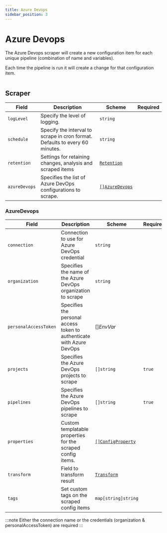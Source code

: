 ```yaml
---
title: Azure Devops
sidebar_position: 3
---
```



# <AzureDevopsPipeline/> Azure Devops

The Azure Devops scraper will create a new configuration item for each unique pipeline (combination of name and variables).

Each time the pipeline is run it will create a change for that configuration item.

```yaml title="azure-devops-scraper.yaml" file=../../../modules/config-db/fixtures/azure-devops.yaml
```

## Scraper

| Field         | Description                                                                  | Scheme                                       | Required |
| ------------- | ---------------------------------------------------------------------------- | -------------------------------------------- | -------- |
| `logLevel`    | Specify the level of logging.                                                | `string`                                     |          |
| `schedule`    | Specify the interval to scrape in cron format. Defaults to every 60 minutes. | `string`                                     |          |
| `retention`   | Settings for retaining changes, analysis and scraped items                   | [`Retention`](/config-db/concepts/retention) |          |
| `azureDevops` | Specifies the list of Azure DevOps configurations to scrape.                 | [`[]AzureDevops`](#azuredevops)            |          |

### AzureDevops

| Field                 | Description                                                           | Scheme                                                | Required |
| --------------------- | --------------------------------------------------------------------- | ----------------------------------------------------- | -------- |
| `connection`          | Connection to use for Azure DevOps credential                         | `string`                                              |          |
| `organization`        | Specifies the name of the Azure DevOps organization to scrape         | `string`                                              |          |
| `personalAccessToken` | Specifies the personal access token to authenticate with Azure DevOps | <CommonLink to="secrets">[]_EnvVar_</CommonLink>      |          |
| `projects`            | Specifies the Azure DevOps projects to scrape                         | `[]string`                                            | `true`   |
| `pipelines`           | Specifies the Azure DevOps pipelines to scrape                        | `[]string`                                            | `true`   |
| `properties`          | Custom templatable properties for the scraped config items.           | [`[]ConfigProperty`](/reference/config-db/properties) |          |
| `transform`           | Field to transform result                                             | [`Transform`](/config-db/concepts/transform)          |          |
| `tags`                | Set custom tags on the scraped config items                           | `map[string]string`                                   |          |


:::note
Either the connection name or the credentials (organization & personalAccessToken) are required
:::
